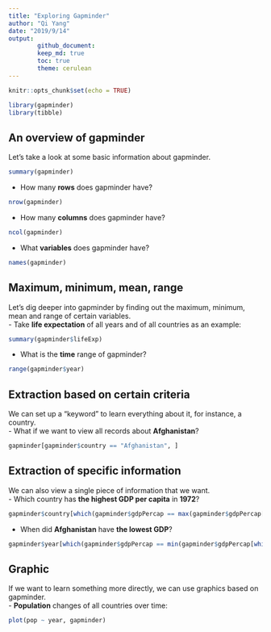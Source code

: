 ```yaml
---
title: "Exploring Gapminder"
author: "Qi Yang"
date: "2019/9/14"
output: 
        github_document:
        keep_md: true
        toc: true
        theme: cerulean
---
```

```r
knitr::opts_chunk$set(echo = TRUE)
```
```r
library(gapminder)
library(tibble)
```
## An overview of gapminder
Let's take a look at some basic information about gapminder.
```r
summary(gapminder)
```
- How many **rows** does gapminder have?
```r
nrow(gapminder)
```
- How many **columns** does gapminder have?
```r
ncol(gapminder)
```
- What **variables** does gapminder have?
```r
names(gapminder)
```
## Maximum, minimum, mean, range
Let's dig deeper into gapminder by finding out the maximum, minimum, mean and range of certain variables.  
- Take **life expectation** of all years and of all countries as an example:
```r
summary(gapminder$lifeExp)
```
- What is the **time** range of gapminder?
```r
range(gapminder$year)
```
## Extraction based on certain criteria 
We can set up a "keyword" to learn everything about it, for instance, a country.    
- What if we want to view all records about **Afghanistan**?
```r
gapminder[gapminder$country == "Afghanistan", ]
```
## Extraction of specific information
We can also view a single piece of information that we want.   
- Which country has **the highest GDP per capita** in **1972**?
```r
gapminder$country[which(gapminder$gdpPercap == max(gapminder$gdpPercap[which(gapminder$year == "1972")]))]
```
- When did **Afghanistan** have **the lowest GDP**?
```r
gapminder$year[which(gapminder$gdpPercap == min(gapminder$gdpPercap[which(gapminder$country == "Afghanistan")]))]
```
## Graphic  
If we want to learn something more directly, we can use graphics based on gapminder.    
- **Population** changes of all countries over time:  
```r
plot(pop ~ year, gapminder)
```